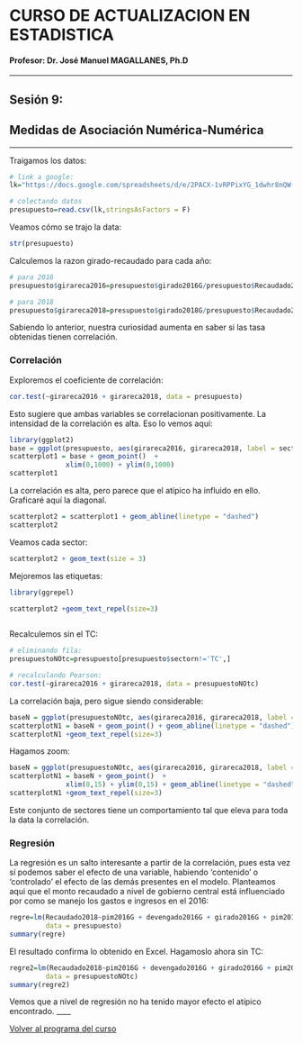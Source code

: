 # CURSO DE ACTUALIZACION EN ESTADISTICA

#### Profesor: Dr. José Manuel MAGALLANES, Ph.D

____

## Sesión 9: 

## **Medidas de Asociación Numérica-Numérica**

____

Traigamos los datos:

```r
# link a google:
lk="https://docs.google.com/spreadsheets/d/e/2PACX-1vRPPixYG_1dwhr8nQW-8VHq5Fel6s7ftYpiMYt_ZIcKdU3ZCa-x8D0Nkc9ojTVpmHkGkbclq5sHJLGK/pub?gid=0&single=true&output=csv"

# colectando datos
presupuesto=read.csv(lk,stringsAsFactors = F)
```

Veamos cómo se trajo la data:
```r
str(presupuesto)
```

Calculemos la razon girado-recaudado para cada año:

```r
# para 2016
presupuesto$girareca2016=presupuesto$girado2016G/presupuesto$Recaudado2016

# para 2018
presupuesto$girareca2018=presupuesto$girado2018G/presupuesto$Recaudado2018
```


Sabiendo lo anterior, nuestra curiosidad aumenta en saber si las tasa obtenidas tienen correlación.


### Correlación

Exploremos el coeficiente de correlación:

```r
cor.test(~girareca2016 + girareca2018, data = presupuesto)
```

Esto sugiere que ambas variables se correlacionan positivamente. La intensidad de la correlación es alta. Eso lo vemos aquí:


```r
library(ggplot2)
base = ggplot(presupuesto, aes(girareca2016, girareca2018, label = sectorn))
scatterplot1 = base + geom_point()  + 
              xlim(0,1000) + ylim(0,1000) 
scatterplot1
```


La correlación es alta, pero parece que el atípico ha influido en ello. Graficaré aquí la diagonal.

```r
scatterplot2 = scatterplot1 + geom_abline(linetype = "dashed")
scatterplot2
```

Veamos cada sector:

```r
scatterplot2 + geom_text(size = 3)
```

Mejoremos las etiquetas:

```r
library(ggrepel)

scatterplot2 +geom_text_repel(size=3)
                  
```

Recalculemos sin el TC:

```r
# eliminando fila:
presupuestoNOtc=presupuesto[presupuesto$sectorn!='TC',]

# recalculando Pearson:
cor.test(~girareca2016 + girareca2018, data = presupuestoNOtc)
```

La correlación baja, pero sigue siendo considerable:

```r
baseN = ggplot(presupuestoNOtc, aes(girareca2016, girareca2018, label = sectorn))
scatterplotN1 = baseN + geom_point() + geom_abline(linetype = "dashed")
scatterplotN1 +geom_text_repel(size=3)
```
Hagamos zoom:
```r
baseN = ggplot(presupuestoNOtc, aes(girareca2016, girareca2018, label = sectorn))
scatterplotN1 = baseN + geom_point()  + 
              xlim(0,15) + ylim(0,15) + geom_abline(linetype = "dashed")
scatterplotN1 +geom_text_repel(size=3)
```

Este conjunto de sectores tiene un comportamiento tal que eleva para toda la data la correlación.


### Regresión

La regresión es un salto interesante a partir de la correlación, pues esta vez sí podemos saber el efecto de una variable, habiendo 'contenido' o 'controlado' el efecto de las demás presentes en el modelo. Planteamos aqui que el monto recaudado a nivel de gobierno central está influenciado por como se manejo los gastos e ingresos en el 2016:

```r
regre=lm(Recaudado2018~pim2016G + devengado2016G + girado2016G + pim2016I + Recaudado2016,
         data = presupuesto)
summary(regre)
```

El resultado confirma lo obtenido en Excel. Hagamoslo ahora sin TC:

```r
regre2=lm(Recaudado2018~pim2016G + devengado2016G + girado2016G + pim2016I + Recaudado2016,
         data = presupuestoNOtc)
summary(regre2)

```

Vemos que a nivel de regresión no ha tenido mayor efecto el atípico encontrado.
____

[Volver al programa del curso](https://coursesandtutorials.github.io/Estadistica/)

